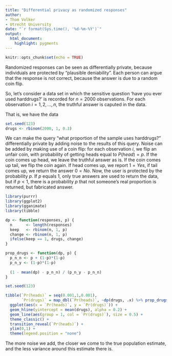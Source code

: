 ```yaml
---
title: "Differential privacy as randomized responses"
author: 
- Thom Volker
- Utrecht University
date: "`r format(Sys.time(), '%d-%m-%Y')`"
output: 
  html_document:
    highlight: pygments
---
```


```r
knitr::opts_chunk$set(echo = TRUE)
```



Randomized responses can be seen as differentially private, because individuals are protected by "plausible deniability". Each person can argue that the response is not correct, because the answer is due to a random coin flip.

So, let's consider a data set in which the sensitive question 'have you ever used harddrugs?' is recorded for $n = 2000$ observations. For each observation $i = 1, 2, \dots, n$, the truthful answer is caputed in the data. 

That is, we have the data
```r
set.seed(123)
drugs <- rbinom(2000, 1, 0.3)
```


We can make the query "what proportion of the sample uses harddrugs?" differentially private by adding noise to the results of this query. Noise can be added by making use of a coin flip: for each observation $i$, we flip an unfair coin, with probability of getting heads equal to $P(head) = p$. If the coin comes up head, we leave the truthful answer as is. If the coin comes up tail, we flip the coin again. If head comes up, we report $1 = Yes$, if tail comes up, we return the answer $0 = No$. Now, the user is protected by the probability $p$. If $p$ equals $1$, only true answers are used to return the data, but if $p < 1$, there is a probability $p$ that not someone's real proportion is returned, but fabricated answer.

```r
library(purrr)
library(ggplot2)
library(gganimate)
library(tibble)

dp <- function(responses, p) {
  n      <- length(responses)
  keep   <- rbinom(n, 1, p)
  change <- rbinom(n, 1, p)
  ifelse(keep == 1, drugs, change)
}

prop_drugs <- function(dp, p) {
  p_n_n <- p + (1-p)*(1-p)
  p_n_y <- (1-p)*(1-p)
  
  (1 - mean(dp) - p_n_n) / (p_n_y - p_n_n)
}

set.seed(123)

tibble(`Pr(heads)` = seq(0.001,1,0.001),
       `Pr(drugs)` = map_dbl(`Pr(heads)`, ~dp(drugs, .x) %>% prop_drugs(.x))) %>%
  ggplot(aes(x = `Pr(heads)`, y = `Pr(drugs)`)) +
  geom_hline(yintercept = mean(drugs), alpha = 0.2) +
  geom_line(aes(group = 1, col = `Pr(drugs)`), size = 0.5) +
  theme_classic() +
  transition_reveal(`Pr(heads)`) +
  ylim(0,1) +
  theme(legend.position = "none")

```

The more noise we add, the closer we come to the true population estimate, and the less variance around this estimate there is.